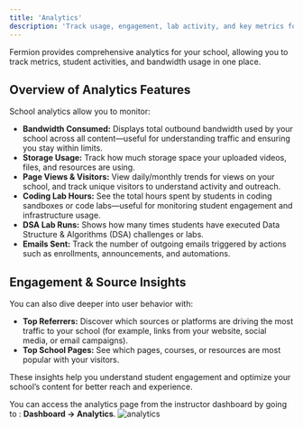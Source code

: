 ```yaml
---
title: 'Analytics'
description: 'Track usage, engagement, lab activity, and key metrics for your Fermion school.'
---
```


Fermion provides comprehensive analytics for your school, allowing you to track metrics, student activities, and bandwidth usage in one place.

## Overview of Analytics Features

School analytics allow you to monitor:

- **Bandwidth Consumed:** Displays total outbound bandwidth used by your school across all content—useful for understanding traffic and ensuring you stay within limits.
- **Storage Usage:** Track how much storage space your uploaded videos, files, and resources are using.
- **Page Views & Visitors:** View daily/monthly trends for views on your school, and track unique visitors to understand activity and outreach.
- **Coding Lab Hours:** See the total hours spent by students in coding sandboxes or code labs—useful for monitoring student engagement and infrastructure usage.
- **DSA Lab Runs:** Shows how many times students have executed Data Structure & Algorithms (DSA) challenges or labs.
- **Emails Sent:** Track the number of outgoing emails triggered by actions such as enrollments, announcements, and automations.

## Engagement & Source Insights

You can also dive deeper into user behavior with:

- **Top Referrers:** Discover which sources or platforms are driving the most traffic to your school (for example, links from your website, social media, or email campaigns).
- **Top School Pages:** See which pages, courses, or resources are most popular with your visitors.

These insights help you understand student engagement and optimize your school’s content for better reach and experience.

You can access the analytics page from the instructor dashboard by going to : **Dashboard -> Analytics**.
![analytics](https://67d6ad5ef66ee0901532fd2f.storage.fermion.app/public-uncached/object-store-public-files/uploads/10-10-2025/Arc_Igh8hcBhyz.slskau.png)